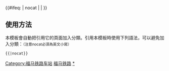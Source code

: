 {{鐵道路線|
| 模板名稱 = 福马铁路
| 名稱 = [[福马铁路]]
| 代表色 = #0033c9
| Logo = [[File:China Railways.svg|17px]]
| 背景顏色 = #FFFFFF
| 車站列表 = [[福州站|福州]] - [[福州东站|福州东]] - [[樟林站|樟林]] - [[魁岐站|魁岐]] - [[马尾站|马尾]]
}}
<includeonly>{{#ifeq: {{{1}}} | nocat | <!--空--> | [[Category:福马铁路车站]] }}</includeonly><noinclude>

==使用方法==
本模板會自動把引用它的頁面加入分類。引用本模板時使用下列語法，可以避免加入分類：<small>（注意nocat必須為英文小寫）</small>
 <nowiki>{{</nowiki>{{PAGENAME}}<nowiki>|nocat}}</nowiki>
[[Category:中國鐵路路線模板|福马铁路]]
[[Category:福马铁路车站|*]]
</noinclude>
